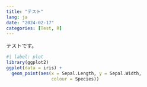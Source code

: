 ```yaml
---
title: "テスト"
lang: ja
date: "2024-02-17"
categories: [Test, R]
---
```


テストです。

```r
#| label: plot
library(ggplot2)
ggplot(data = iris) +
  geom_point(aes(x = Sepal.Length, y = Sepal.Width,
                 colour = Species))
```
